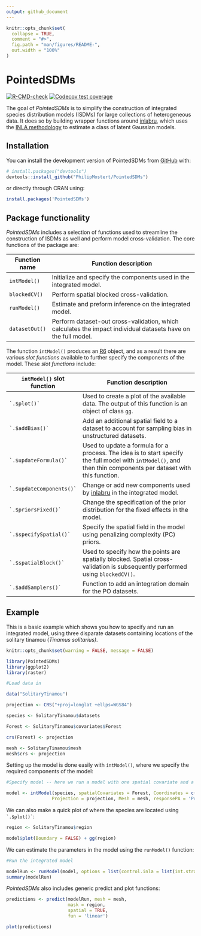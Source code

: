 ```yaml
---
output: github_document
---
```


<!-- README.md is generated from README.Rmd. Please edit that file -->

```r
knitr::opts_chunk$set(
  collapse = TRUE,
  comment = "#>",
  fig.path = "man/figures/README-",
  out.width = "100%"
)
```

# PointedSDMs

<!-- badges: start -->

[![R-CMD-check](https://github.com/PhilipMostert/PointedSDMs/actions/workflows/R-CMD-check.yaml/badge.svg)](https://github.com/PhilipMostert/PointedSDMs/actions/workflows/R-CMD-check.yaml) [![Codecov test coverage](https://codecov.io/gh/PhilipMostert/PointedSDMs/branch/ChangingToR6/graph/badge.svg)](https://app.codecov.io/gh/PhilipMostert/PointedSDMs?branch=ChangingToR6)

<!-- badges: end -->

The goal of *PointedSDMs* is to simplify the construction of integrated species distribution models (ISDMs) for large collections of heterogeneous data. It does so by building wrapper functions around [inlabru](https://besjournals.onlinelibrary.wiley.com/doi/abs/10.1111/2041-210X.13168), which uses the [INLA methodology](https://rss.onlinelibrary.wiley.com/doi/abs/10.1111/j.1467-9868.2008.00700.x) to estimate a class of latent Gaussian models.

## Installation

You can install the development version of PointedSDMs from [GitHub](https://github.com/) with:

``` r
# install.packages("devtools")
devtools::install_github("PhilipMostert/PointedSDMs")
```

or directly through CRAN using:

``` r
install.packages('PointedSDMs')
```

## Package functionality

*PointedSDMs* includes a selection of functions used to streamline the construction of ISDMs as well and perform model cross-validation. The core functions of the package are:

| Function name  | Function description                                                                                          |
|----------------|---------------------------------------------------------------------------------------------------------------|
| `intModel()`   | Initialize and specify the components used in the integrated model.                                           |
| `blockedCV()`  | Perform spatial blocked cross-validation.                                                                     |
| `runModel()`   | Estimate and preform inference on the integrated model.                                                       |
| `datasetOut()` | Perform dataset-out cross-validation, which calculates the impact individual datasets have on the full model. |

The function `intModel()` produces an [R6](https://github.com/r-lib/R6) object, and as a result there are various *slot functions* available to further specify the components of the model. These *slot functions* include:

| `intModel()` slot function   | Function description                                                                                                                                            |
|------------------------------|-----------------------------------------------------------------------------------------------------------------------------------------------------------------|
| `` `.$plot()` ``             | Used to create a plot of the available data. The output of this function is an object of class [`gg`](https://github.com/tidyverse/ggplot2).                    |
| `` `.$addBias()` ``          | Add an additional spatial field to a dataset to account for sampling bias in unstructured datasets.                                                             |
| `` `.$updateFormula()` ``    | Used to update a formula for a process. The idea is to start specify the full model with `intModel()`, and then thin components per dataset with this function. |
| `` `.$updateComponents()` `` | Change or add new components used by [inlabru](https://besjournals.onlinelibrary.wiley.com/doi/abs/10.1111/2041-210X.13168) in the integrated model.            |
| `` `.$priorsFixed()` ``      | Change the specification of the prior distribution for the fixed effects in the model.                                                                          |
| `` `.$specifySpatial()` ``   | Specify the spatial field in the model using penalizing complexity (PC) priors.                                                                                 |
| `` `.$spatialBlock()` ``     | Used to specify how the points are spatially blocked. Spatial cross-validation is subsequently performed using `blockedCV()`.                                   |
| `` `.$addSamplers()` ``      | Function to add an integration domain for the PO datasets.                                                                                                      |

## Example

This is a basic example which shows you how to specify and run an integrated model, using three disparate datasets containing locations of the solitary tinamou (*Tinamus solitarius)*.

```r
knitr::opts_chunk$set(warning = FALSE, message = FALSE) 
```

```r

library(PointedSDMs)
library(ggplot2)
library(raster)

```

```r

#Load data in

data("SolitaryTinamou")

projection <- CRS("+proj=longlat +ellps=WGS84")

species <- SolitaryTinamou$datasets

Forest <- SolitaryTinamou$covariates$Forest

crs(Forest) <- projection

mesh <- SolitaryTinamou$mesh
mesh$crs <- projection

```

Setting up the model is done easily with `intModel()`, where we specify the required components of the model:

```r

#Specify model -- here we run a model with one spatial covariate and a shared spatial field

model <- intModel(species, spatialCovariates = Forest, Coordinates = c('X', 'Y'),
                 Projection = projection, Mesh = mesh, responsePA = 'Present')

```

We can also make a quick plot of where the species are located using `` `.$plot()` ``:

```r

region <- SolitaryTinamou$region

model$plot(Boundary = FALSE) + gg(region)

```

We can estimate the parameters in the model using the `runModel()` function:

```r

#Run the integrated model

modelRun <- runModel(model, options = list(control.inla = list(int.strategy = 'eb')))
summary(modelRun)

```

*PointedSDMs* also includes generic predict and plot functions:

```r

predictions <- predict(modelRun, mesh = mesh,
                       mask = region, 
                       spatial = TRUE,
                       fun = 'linear')

plot(predictions)

```
